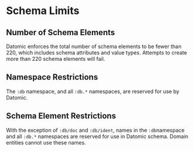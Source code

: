 Schema Limits
=============

Number of Schema Elements
-------------------------

Datomic enforces the total number of schema elements to be fewer than 220, which includes schema attributes and value types. Attempts to create more than 220 schema elements will fail.





Namespace Restrictions
----------------------

The `:db` namespace, and all `:db.*` namespaces, are reserved for use by Datomic.





Schema Element Restrictions
---------------------------

With the exception of `:db/doc` and `:db/ident`, names in the `:db`namespace and all `:db.*` namespaces are reserved for use in Datomic schema. Domain entities cannot use these names.